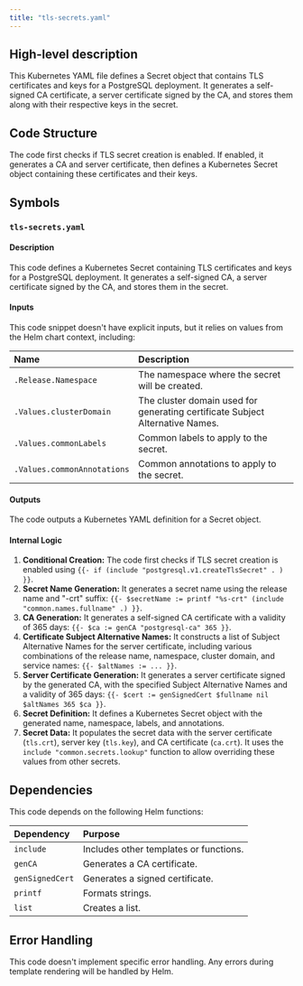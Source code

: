 ```yaml
---
title: "tls-secrets.yaml"
---
```


## High-level description
This Kubernetes YAML file defines a Secret object that contains TLS certificates and keys for a PostgreSQL deployment. It generates a self-signed CA certificate, a server certificate signed by the CA, and stores them along with their respective keys in the secret.

## Code Structure
The code first checks if TLS secret creation is enabled. If enabled, it generates a CA and server certificate, then defines a Kubernetes Secret object containing these certificates and their keys.

## Symbols
### `tls-secrets.yaml`
#### Description
This code defines a Kubernetes Secret containing TLS certificates and keys for a PostgreSQL deployment. It generates a self-signed CA, a server certificate signed by the CA, and stores them in the secret.

#### Inputs
This code snippet doesn't have explicit inputs, but it relies on values from the Helm chart context, including:

| Name | Description |
|:-----|:------------|
| `.Release.Namespace` | The namespace where the secret will be created. |
| `.Values.clusterDomain` | The cluster domain used for generating certificate Subject Alternative Names. |
| `.Values.commonLabels` | Common labels to apply to the secret. |
| `.Values.commonAnnotations` | Common annotations to apply to the secret. |

#### Outputs
The code outputs a Kubernetes YAML definition for a Secret object.

#### Internal Logic
1. **Conditional Creation:** The code first checks if TLS secret creation is enabled using `{{- if (include "postgresql.v1.createTlsSecret" . ) }}`.
2. **Secret Name Generation:** It generates a secret name using the release name and "-crt" suffix: `{{- $secretName := printf "%s-crt" (include "common.names.fullname" .) }}`.
3. **CA Generation:** It generates a self-signed CA certificate with a validity of 365 days: `{{- $ca := genCA "postgresql-ca" 365 }}`.
4. **Certificate Subject Alternative Names:** It constructs a list of Subject Alternative Names for the server certificate, including various combinations of the release name, namespace, cluster domain, and service names: `{{- $altNames := ... }}`.
5. **Server Certificate Generation:** It generates a server certificate signed by the generated CA, with the specified Subject Alternative Names and a validity of 365 days: `{{- $cert := genSignedCert $fullname nil $altNames 365 $ca }}`.
6. **Secret Definition:** It defines a Kubernetes Secret object with the generated name, namespace, labels, and annotations.
7. **Secret Data:** It populates the secret data with the server certificate (`tls.crt`), server key (`tls.key`), and CA certificate (`ca.crt`). It uses the `include "common.secrets.lookup"` function to allow overriding these values from other secrets.

## Dependencies
This code depends on the following Helm functions:

| Dependency | Purpose |
|:-----------|:--------|
| `include` | Includes other templates or functions. |
| `genCA` | Generates a CA certificate. |
| `genSignedCert` | Generates a signed certificate. |
| `printf` | Formats strings. |
| `list` | Creates a list. |

## Error Handling
This code doesn't implement specific error handling. Any errors during template rendering will be handled by Helm.
